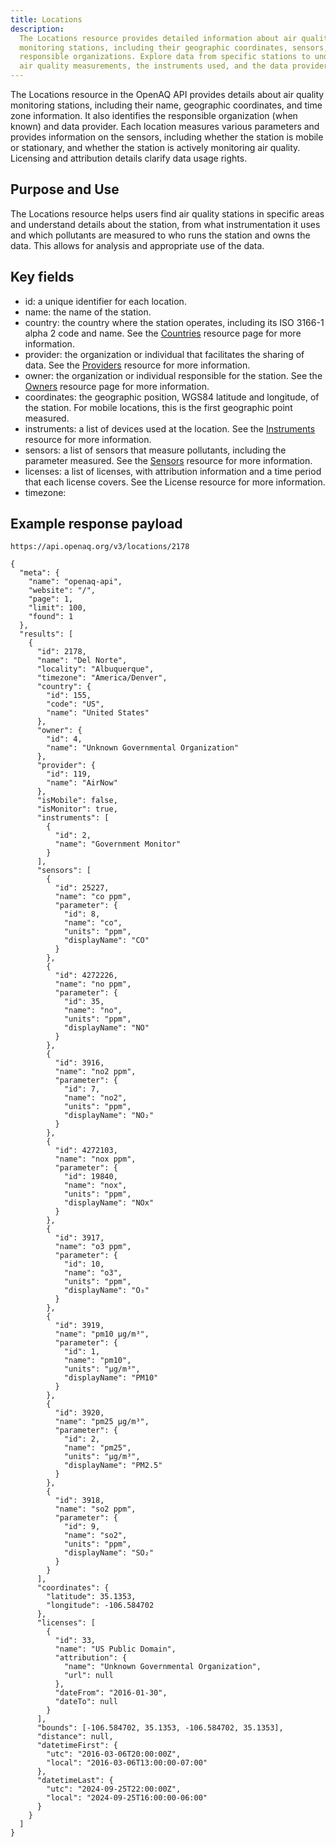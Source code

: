 ```yaml
---
title: Locations
description:
  The Locations resource provides detailed information about air quality
  monitoring stations, including their geographic coordinates, sensors, and
  responsible organizations. Explore data from specific stations to understand
  air quality measurements, the instruments used, and the data providers.
---
```




The Locations resource in the OpenAQ API provides details about air quality
monitoring stations, including their name, geographic coordinates, and time zone
information. It also identifies the responsible organization (when known) and
data provider. Each location measures various parameters and provides
information on the sensors, including whether the station is mobile or
stationary, and whether the station is actively monitoring air quality.
Licensing and attribution details clarify data usage rights.

## Purpose and Use

The Locations resource helps users find air quality stations in specific areas
and understand details about the station, from what instrumentation it uses and
which pollutants are measured to who runs the station and owns the data. This
allows for analysis and appropriate use of the data.

## Key fields

- id: a unique identifier for each location.
- name: the name of the station.
- country: the country where the station operates, including its ISO 3166-1
  alpha 2 code and name. See the [Countries](countries) resource page for more
  information.
- provider: the organization or individual that facilitates the sharing of data.
  See the [Providers](providers) resource for more information.
- owner: the organization or individual responsible for the station. See the
  [Owners](owners) resource page for more information.
- coordinates: the geographic position, WGS84 latitude and longitude, of the
  station. For mobile locations, this is the first geographic point measured.
- instruments: a list of devices used at the location. See the
  [Instruments](instruments) resource for more information.
- sensors: a list of sensors that measure pollutants, including the parameter
  measured. See the [Sensors](sensors) resource for more information.
- licenses: a list of licenses, with attribution information and a time period
  that each license covers. See the License resource for more information.
- timezone:

## Example response payload

`https://api.openaq.org/v3/locations/2178`

```
{
  "meta": {
    "name": "openaq-api",
    "website": "/",
    "page": 1,
    "limit": 100,
    "found": 1
  },
  "results": [
    {
      "id": 2178,
      "name": "Del Norte",
      "locality": "Albuquerque",
      "timezone": "America/Denver",
      "country": {
        "id": 155,
        "code": "US",
        "name": "United States"
      },
      "owner": {
        "id": 4,
        "name": "Unknown Governmental Organization"
      },
      "provider": {
        "id": 119,
        "name": "AirNow"
      },
      "isMobile": false,
      "isMonitor": true,
      "instruments": [
        {
          "id": 2,
          "name": "Government Monitor"
        }
      ],
      "sensors": [
        {
          "id": 25227,
          "name": "co ppm",
          "parameter": {
            "id": 8,
            "name": "co",
            "units": "ppm",
            "displayName": "CO"
          }
        },
        {
          "id": 4272226,
          "name": "no ppm",
          "parameter": {
            "id": 35,
            "name": "no",
            "units": "ppm",
            "displayName": "NO"
          }
        },
        {
          "id": 3916,
          "name": "no2 ppm",
          "parameter": {
            "id": 7,
            "name": "no2",
            "units": "ppm",
            "displayName": "NO₂"
          }
        },
        {
          "id": 4272103,
          "name": "nox ppm",
          "parameter": {
            "id": 19840,
            "name": "nox",
            "units": "ppm",
            "displayName": "NOx"
          }
        },
        {
          "id": 3917,
          "name": "o3 ppm",
          "parameter": {
            "id": 10,
            "name": "o3",
            "units": "ppm",
            "displayName": "O₃"
          }
        },
        {
          "id": 3919,
          "name": "pm10 µg/m³",
          "parameter": {
            "id": 1,
            "name": "pm10",
            "units": "µg/m³",
            "displayName": "PM10"
          }
        },
        {
          "id": 3920,
          "name": "pm25 µg/m³",
          "parameter": {
            "id": 2,
            "name": "pm25",
            "units": "µg/m³",
            "displayName": "PM2.5"
          }
        },
        {
          "id": 3918,
          "name": "so2 ppm",
          "parameter": {
            "id": 9,
            "name": "so2",
            "units": "ppm",
            "displayName": "SO₂"
          }
        }
      ],
      "coordinates": {
        "latitude": 35.1353,
        "longitude": -106.584702
      },
      "licenses": [
        {
          "id": 33,
          "name": "US Public Domain",
          "attribution": {
            "name": "Unknown Governmental Organization",
            "url": null
          },
          "dateFrom": "2016-01-30",
          "dateTo": null
        }
      ],
      "bounds": [-106.584702, 35.1353, -106.584702, 35.1353],
      "distance": null,
      "datetimeFirst": {
        "utc": "2016-03-06T20:00:00Z",
        "local": "2016-03-06T13:00:00-07:00"
      },
      "datetimeLast": {
        "utc": "2024-09-25T22:00:00Z",
        "local": "2024-09-25T16:00:00-06:00"
      }
    }
  ]
}
```

<FeedbackForm />